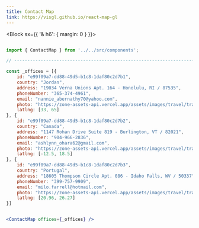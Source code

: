 ```yaml
---
title: Contact Map
link: https://visgl.github.io/react-map-gl
---
```


<Block sx={{ '& h6': { margin: 0 } }}>
  <ContactMap />
</Block>

```jsx

import { ContactMap } from '../../src/components';

// ----------------------------------------------------------------------

const _offices = [{
    id: "e99f09a7-dd88-49d5-b1c8-1daf80c2d7b1",
    country: "Jordan",
    address: "19034 Verna Unions Apt. 164 - Honolulu, RI / 87535",
    phoneNumber: "365-374-4961",
    email: "nannie_abernathy70@yahoo.com",
    photo: "https://zone-assets-api.vercel.app/assets/images/travel/travel_5.jpg",
    latlng: [33, 65]
}, {
    id: "e99f09a7-dd88-49d5-b1c8-1daf80c2d7b2",
    country: "Canada",
    address: "1147 Rohan Drive Suite 819 - Burlington, VT / 82021",
    phoneNumber: "904-966-2836",
    email: "ashlynn_ohara62@gmail.com",
    photo: "https://zone-assets-api.vercel.app/assets/images/travel/travel_6.jpg",
    latlng: [-12.5, 18.5]
}, {
    id: "e99f09a7-dd88-49d5-b1c8-1daf80c2d7b3",
    country: "Portugal",
    address: "18605 Thompson Circle Apt. 086 - Idaho Falls, WV / 50337",
    phoneNumber: "399-757-9909",
    email: "milo.farrell@hotmail.com",
    photo: "https://zone-assets-api.vercel.app/assets/images/travel/travel_7.jpg",
    latlng: [20.96, 26.27]
}]


<ContactMap offices={_offices} />
```
